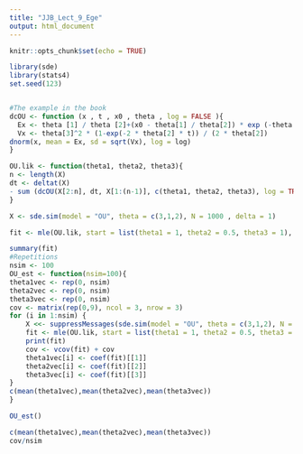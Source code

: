 ```yaml
---
title: "JJB_Lect_9_Ege"
output: html_document
---
```


```r
knitr::opts_chunk$set(echo = TRUE)
```

```r
library(sde)
library(stats4)
set.seed(123)


#The example in the book
dcOU <- function (x , t , x0 , theta , log = FALSE ){
  Ex <- theta [1] / theta [2]+(x0 - theta[1] / theta[2]) * exp (-theta[2] * t)
  Vx <- theta[3]^2 * (1-exp(-2 * theta[2] * t)) / (2 * theta[2])
dnorm(x, mean = Ex, sd = sqrt(Vx), log = log)
}

OU.lik <- function(theta1, theta2, theta3){
n <- length(X)
dt <- deltat(X)
- sum (dcOU(X[2:n], dt, X[1:(n-1)], c(theta1, theta2, theta3), log = TRUE ))
}

X <- sde.sim(model = "OU", theta = c(3,1,2), N = 1000 , delta = 1)

fit <- mle(OU.lik, start = list(theta1 = 1, theta2 = 0.5, theta3 = 1), method = "L-BFGS-B", lower = c(-Inf,0,0))

summary(fit)
#Repetitions
nsim <- 100
OU_est <- function(nsim=100){
theta1vec <- rep(0, nsim)
theta2vec <- rep(0, nsim)
theta3vec <- rep(0, nsim)
cov <- matrix(rep(0,9), ncol = 3, nrow = 3)
for (i in 1:nsim) {
    X <<- suppressMessages(sde.sim(model = "OU", theta = c(3,1,2), N = 1000 , delta = 1))
    fit <- mle(OU.lik, start = list(theta1 = 1, theta2 = 0.5, theta3 = 1), method = "L-BFGS-B", lower = c(-Inf,0,0))
    print(fit)
    cov <- vcov(fit) + cov
    theta1vec[i] <- coef(fit)[[1]]
    theta2vec[i] <- coef(fit)[[2]]
    theta3vec[i] <- coef(fit)[[3]]
}
c(mean(theta1vec),mean(theta2vec),mean(theta3vec))
}

OU_est()

c(mean(theta1vec),mean(theta2vec),mean(theta3vec))
cov/nsim
```

